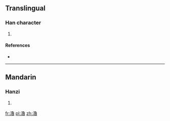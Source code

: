 {{also|澛}}
==Translingual==

===Han character===
{{Han char|rn=85|rad=水|as=15|sn=18|four=|canj=水弓田日 (ENWA)}}

# {{defn|Han|sort=水15}}

====References====
* {{Han ref|kx=0658.170|dkj=18574|hdz=31780.010|uh=7002|ud=28674}}

----

==Mandarin==

===Hanzi===
{{cmn-hanzi|pin=[[jiōng]] ([[jiong1]]), [[lǔ]] ([[lu3]]), [[yíng]] ([[ying2]])|wg=chiung<sup>1</sup>, lu<sup>3</sup>, ying<sup>2</sup>}}

# {{defn|Mandarin|sort=水15}}

[[fr:瀂]]
[[pl:瀂]]
[[zh:瀂]]